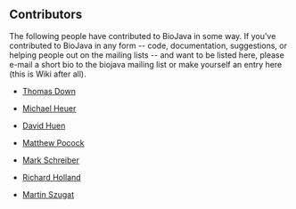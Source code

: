 == Contributors ==

The following people have contributed to BioJava in some way. If you've contributed to BioJava in any form -- code, documentation, suggestions, or helping people out on the mailing lists -- and want to be listed here, please e-mail a short bio to the biojava mailing list or make yourself an entry here (this is Wiki after all).

* [[User:Thomas|Thomas Down]]

* [[User:Heuermh|Michael Heuer]]

* [[User:David|David Huen]]

* [[User:Matthew|Matthew Pocock]]

* [[User:Mark|Mark Schreiber]]

* [[User:Rholland|Richard Holland]]

* [[User:Martin|Martin Szugat]]